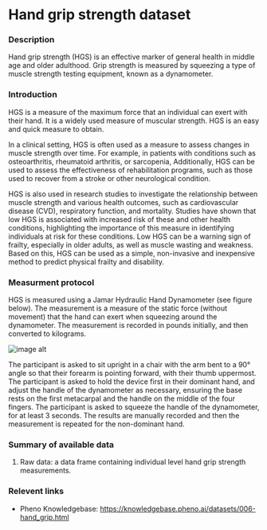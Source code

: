# Hand grip strength dataset

### Description
Hand grip strength (HGS) is an effective marker of general health in middle age and older adulthood. Grip strength is measured by squeezing a type of muscle strength testing equipment, known as a dynamometer.

### Introduction
HGS is a measure of the maximum force that an individual can exert with their hand. It is a widely used measure of muscular strength. HGS is an easy and quick measure to obtain.

In a clinical setting, HGS is often used as a measure to assess changes in muscle strength over time. For example, in patients with conditions such as osteoarthritis, rheumatoid arthritis, or sarcopenia, Additionally, HGS can be used to assess the effectiveness of rehabilitation programs, such as those used to recover from a stroke or other neurological condition.

HGS is also used in research studies to investigate the relationship between muscle strength and various health outcomes, such as cardiovascular disease (CVD), respiratory function, and mortality. Studies have shown that low HGS is associated with increased risk of these and other health conditions, highlighting the importance of this measure in identifying individuals at risk for these conditions. Low HGS can be a warning sign of frailty, especially in older adults, as well as muscle wasting and weakness. Based on this, HGS can be used as a simple, non-invasive and inexpensive method to predict physical frailty and disability.

### Measurment protocol
HGS is measured using a Jamar Hydraulic Hand Dynamometer (see figure below). The measurement is a measure of the static force (without movement) that the hand can exert when squeezing around the dynamometer. The measurement is recorded in pounds initially, and then converted to kilograms.

![image alt](grip_strength_info.png)

The participant is asked to sit upright in a chair with the arm bent to a 90° angle so that their forearm is pointing forward, with their thumb uppermost. The participant is asked to hold the device first in their dominant hand, and adjust the handle of the dynamometer as necessary, ensuring the base rests on the first metacarpal and the handle on the middle of the four fingers. The participant is asked to squeeze the handle of the dynamometer, for at least 3 seconds. The results are manually recorded and then the measurement is repeated for the non-dominant hand.

### Summary of available data
1. Raw data: a data frame containing individual level hand grip strength measurements.

### Relevent links
* Pheno Knowledgebase: https://knowledgebase.pheno.ai/datasets/006-hand_grip.html

